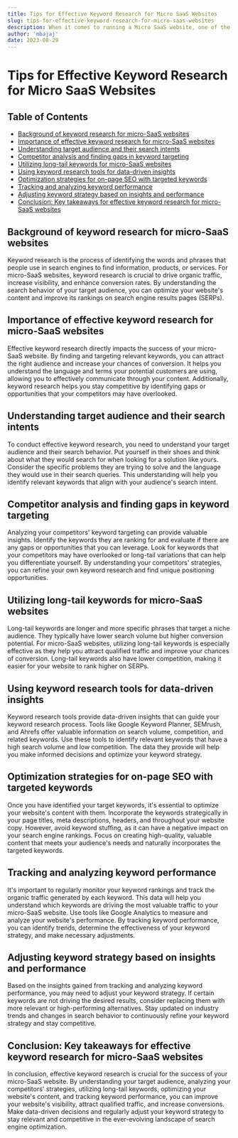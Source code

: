 ```yaml
---
title: Tips for Effective Keyword Research for Micro SaaS Websites
slug: tips-for-effective-keyword-research-for-micro-saas-websites
description: When it comes to running a Micro SaaS website, one of the most important factors to consider is keyword research. Effective keyword research can help drive organic traffic to your website, increase visibility, and ultimately boost your conversion rates. In this blog post, we will share some valuable tips to help you conduct keyword research effectively for your Micro SaaS website.
author: 'mbajaj'
date: 2023-08-29
---
```


# Tips for Effective Keyword Research for Micro SaaS Websites

## Table of Contents

- [Background of keyword research for micro-SaaS websites](#background-of-keyword-research-for-micro-saas-websites)
- [Importance of effective keyword research for micro-SaaS websites](#importance-of-effective-keyword-research-for-micro-saas-websites)
- [Understanding target audience and their search intents](#understanding-target-audience-and-their-search-intents)
- [Competitor analysis and finding gaps in keyword targeting](#competitor-analysis-and-finding-gaps-in-keyword-targeting)
- [Utilizing long-tail keywords for micro-SaaS websites](#utilizing-long-tail-keywords-for-micro-saas-websites)
- [Using keyword research tools for data-driven insights](#using-keyword-research-tools-for-data-driven-insights)
- [Optimization strategies for on-page SEO with targeted keywords](#optimization-strategies-for-on-page-seo-with-targeted-keywords)
- [Tracking and analyzing keyword performance](#tracking-and-analyzing-keyword-performance)
- [Adjusting keyword strategy based on insights and performance](#adjusting-keyword-strategy-based-on-insights-and-performance)
- [Conclusion: Key takeaways for effective keyword research for micro-SaaS websites](#conclusion-key-takeaways-for-effective-keyword-research-for-micro-saas-websites)

## Background of keyword research for micro-SaaS websites

Keyword research is the process of identifying the words and phrases that people use in search engines to find information, products, or services. For micro-SaaS websites, keyword research is crucial to drive organic traffic, increase visibility, and enhance conversion rates. By understanding the search behavior of your target audience, you can optimize your website's content and improve its rankings on search engine results pages (SERPs).

## Importance of effective keyword research for micro-SaaS websites

Effective keyword research directly impacts the success of your micro-SaaS website. By finding and targeting relevant keywords, you can attract the right audience and increase your chances of conversion. It helps you understand the language and terms your potential customers are using, allowing you to effectively communicate through your content. Additionally, keyword research helps you stay competitive by identifying gaps or opportunities that your competitors may have overlooked.

## Understanding target audience and their search intents

To conduct effective keyword research, you need to understand your target audience and their search behavior. Put yourself in their shoes and think about what they would search for when looking for a solution like yours. Consider the specific problems they are trying to solve and the language they would use in their search queries. This understanding will help you identify relevant keywords that align with your audience's search intent.

## Competitor analysis and finding gaps in keyword targeting

Analyzing your competitors' keyword targeting can provide valuable insights. Identify the keywords they are ranking for and evaluate if there are any gaps or opportunities that you can leverage. Look for keywords that your competitors may have overlooked or long-tail variations that can help you differentiate yourself. By understanding your competitors' strategies, you can refine your own keyword research and find unique positioning opportunities.

## Utilizing long-tail keywords for micro-SaaS websites

Long-tail keywords are longer and more specific phrases that target a niche audience. They typically have lower search volume but higher conversion potential. For micro-SaaS websites, utilizing long-tail keywords is especially effective as they help you attract qualified traffic and improve your chances of conversion. Long-tail keywords also have lower competition, making it easier for your website to rank higher on SERPs.

## Using keyword research tools for data-driven insights

Keyword research tools provide data-driven insights that can guide your keyword research process. Tools like Google Keyword Planner, SEMrush, and Ahrefs offer valuable information on search volume, competition, and related keywords. Use these tools to identify relevant keywords that have a high search volume and low competition. The data they provide will help you make informed decisions and optimize your keyword strategy.

## Optimization strategies for on-page SEO with targeted keywords

Once you have identified your target keywords, it's essential to optimize your website's content with them. Incorporate the keywords strategically in your page titles, meta descriptions, headers, and throughout your website copy. However, avoid keyword stuffing, as it can have a negative impact on your search engine rankings. Focus on creating high-quality, valuable content that meets your audience's needs and naturally incorporates the targeted keywords.

## Tracking and analyzing keyword performance

It's important to regularly monitor your keyword rankings and track the organic traffic generated by each keyword. This data will help you understand which keywords are driving the most valuable traffic to your micro-SaaS website. Use tools like Google Analytics to measure and analyze your website's performance. By tracking keyword performance, you can identify trends, determine the effectiveness of your keyword strategy, and make necessary adjustments.

## Adjusting keyword strategy based on insights and performance

Based on the insights gained from tracking and analyzing keyword performance, you may need to adjust your keyword strategy. If certain keywords are not driving the desired results, consider replacing them with more relevant or high-performing alternatives. Stay updated on industry trends and changes in search behavior to continuously refine your keyword strategy and stay competitive.

## Conclusion: Key takeaways for effective keyword research for micro-SaaS websites

In conclusion, effective keyword research is crucial for the success of your micro-SaaS website. By understanding your target audience, analyzing your competitors' strategies, utilizing long-tail keywords, optimizing your website's content, and tracking keyword performance, you can improve your website's visibility, attract qualified traffic, and increase conversions. Make data-driven decisions and regularly adjust your keyword strategy to stay relevant and competitive in the ever-evolving landscape of search engine optimization.
